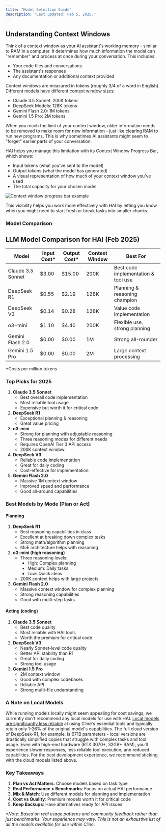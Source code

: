 ```yaml
---
title: "Model Selection Guide"
description: "Last updated: Feb 5, 2025."
---
```


## Understanding Context Windows

Think of a context window as your AI assistant's working memory - similar to RAM in a computer. It determines how much information the model can "remember" and process at once during your conversation. This includes:

- Your code files and conversations
- The assistant's responses
- Any documentation or additional context provided

Context windows are measured in tokens (roughly 3/4 of a word in English). Different models have different context window sizes:

- Claude 3.5 Sonnet: 200K tokens
- DeepSeek Models: 128K tokens
- Gemini Flash 2.0: 1M tokens
- Gemini 1.5 Pro: 2M tokens

When you reach the limit of your context window, older information needs to be removed to make room for new information - just like clearing RAM to run new programs. This is why sometimes AI assistants might seem to "forget" earlier parts of your conversation.

HAI helps you manage this limitation with its Context Window Progress Bar, which shows:

- Input tokens (what you've sent to the model)
- Output tokens (what the model has generated)
- A visual representation of how much of your context window you've used
- The total capacity for your chosen model

<Frame caption="Visual representation of the context window usage in HAI">
	<img
		src="https://storage.googleapis.com/cline_public_images/docs/assets/image%20(11).png"
		alt="Context window progress bar example"
	/>
</Frame>

This visibility helps you work more effectively with HAI by letting you know when you might need to start fresh or break tasks into smaller chunks.

### Model Comparison

## LLM Model Comparison for HAI (Feb 2025)

| Model             | Input Cost\* | Output Cost\* | Context Window | Best For                            |
| ----------------- | ------------ | ------------- | -------------- | ----------------------------------- |
| Claude 3.5 Sonnet | $3.00        | $15.00        | 200K           | Best code implementation & tool use |
| DeepSeek R1       | $0.55        | $2.19         | 128K           | Planning & reasoning champion       |
| DeepSeek V3       | $0.14        | $0.28         | 128K           | Value code implementation           |
| o3-mini           | $1.10        | $4.40         | 200K           | Flexible use, strong planning       |
| Gemini Flash 2.0  | $0.00        | $0.00         | 1M             | Strong all-rounder                  |
| Gemini 1.5 Pro    | $0.00        | $0.00         | 2M             | Large context processing            |

\*Costs per million tokens

### Top Picks for 2025

1. **Claude 3.5 Sonnet**
    - Best overall code implementation
    - Most reliable tool usage
    - Expensive but worth it for critical code
2. **DeepSeek R1**
    - Exceptional planning & reasoning
    - Great value pricing
3. **o3-mini**
    - Strong for planning with adjustable reasoning
    - Three reasoning modes for different needs
    - Requires OpenAI Tier 3 API access
    - 200K context window
4. **DeepSeek V3**
    - Reliable code implementation
    - Great for daily coding
    - Cost-effective for implementation
5. **Gemini Flash 2.0**
    - Massive 1M context window
    - Improved speed and performance
    - Good all-around capabilities

### Best Models by Mode (Plan or Act)

#### Planning

1. **DeepSeek R1**
    - Best reasoning capabilities in class
    - Excellent at breaking down complex tasks
    - Strong math/algorithm planning
    - MoE architecture helps with reasoning
2. **o3-mini (high reasoning)**
    - Three reasoning levels:
        - High: Complex planning
        - Medium: Daily tasks
        - Low: Quick ideas
    - 200K context helps with large projects
3. **Gemini Flash 2.0**
    - Massive context window for complex planning
    - Strong reasoning capabilities
    - Good with multi-step tasks

#### Acting (coding)

1. **Claude 3.5 Sonnet**
    - Best code quality
    - Most reliable with HAI tools
    - Worth the premium for critical code
2. **DeepSeek V3**
    - Nearly Sonnet-level code quality
    - Better API stability than R1
    - Great for daily coding
    - Strong tool usage
3. **Gemini 1.5 Pro**
    - 2M context window
    - Good with complex codebases
    - Reliable API
    - Strong multi-file understanding

### A Note on Local Models

While running models locally might seem appealing for cost savings, we currently don't recommend any local models for use with HAI. [Local models are significantly less reliable](https://docs.cline.bot/running-models-locally/read-me-first) at using Cline's essential tools and typically retain only 1-26% of the original model's capabilities. The full cloud version of DeepSeek-R1, for example, is 671B parameters - local versions are drastically simplified copies that struggle with complex tasks and tool usage. Even with high-end hardware (RTX 3070+, 32GB+ RAM), you'll experience slower responses, less reliable tool execution, and reduced capabilities. For the best development experience, we recommend sticking with the cloud models listed above.

### Key Takeaways

1. **Plan vs Act Matters**: Choose models based on task type
2. **Real Performance > Benchmarks**: Focus on actual HAI performance
3. **Mix & Match**: Use different models for planning and implementation
4. **Cost vs Quality**: Premium models worth it for critical code
5. **Keep Backups**: Have alternatives ready for API issues

_\*Note: Based on real usage patterns and community feedback rather than just benchmarks. Your experience may vary. This is not an exhaustive list of all the models available for use within Cline._
